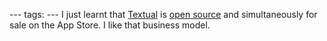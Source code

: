 ---
tags:
---
I just learnt that [[Textual]] is [https://github.com/Codeux/Textual open source] and simultaneously for sale on the App Store. I like that business model.
